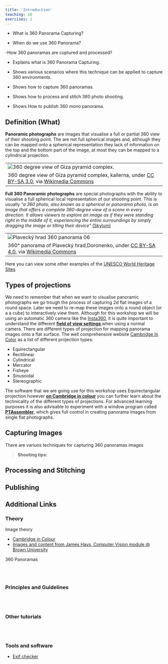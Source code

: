```yaml
---
title: 'Introduction'
teaching: 10
exercises: 2
---
```



:::::::::::::::::::::::::::::::::::::: questions 
- What is 360 Panorama Capturing?

- When do we use 360 Panorama?

-How 360 panoramas are cuptured and processed?


:::::::::::::::::::::::::::::::::::::::::::::::::

::::::::::::::::::::::::::::::::::::: objectives
- Explains what is 360 Panorama Capturing.

- Shows various scenarios where this technique can be applied to capture 360 environments.

- Shows how to capture 360 panoramas.

- Shows how to process and stitch 360 photo shooting.

- Shows How to publish 360 mono panorama.

<!-- - Advantages and disadvantages for the use of this techniques.-->

::::::::::::::::::::::::::::::::::::::::::::::::

## Definition (What)

**Panoramic photographs** are images that visualise a full or partial 360 view of their shooting point. The are not full spherical images and, although they can be mapped onto a spherical representation they lack of information on the top and the bottom part of the image, at most they can be mapped to a cylindrical projection.

|   |
|---|
| ![360 degree view of Giza pyramid complex.](https://upload.wikimedia.org/wikipedia/commons/3/32/Giza_pyramid_complex_-_360.jpg) |
 360 degree view of Giza pyramid complex, kallerna, under [ CC BY-SA 3.0](https://creativecommons.org/licenses/by-sa/3.0), via [Wikimedia Commons](https://commons.wikimedia.org/wiki/File:Giza_pyramid_complex_-_360.jpg) |
 
 

**Full 360 Panoramic photographs** are special photographs with the ability to visualise  a full spherical local representation of our shooting point. This is usually *"a 360 photo, also known as a spherical or panorama photo, is an image that offers a complete 360-degree view of a scene in every direction. It allows viewers to explore an image as if they were standing right in the middle of it, experiencing the entire surroundings by simply dragging the image or tilting their device"* [(Skylum)](https://skylum.com/blog/360-degree-photography)

|   |
|---|
| ![Plavecký hrad 360 panorama  06](https://upload.wikimedia.org/wikipedia/commons/4/49/Plaveck%C3%BD_hrad_360_panorama_06.jpg) |
 360° panorama of Plavecký hrad,Doronenko, under [ CC BY-SA 4.0](https://creativecommons.org/licenses/by-sa/4.0), via [Wikimedia Commons](https://commons.wikimedia.org/wiki/File:Plaveck%C3%BD_hrad_360_panorama_06.jpg) |

Here you can view some other examples of the [UNESCO World Heritage Sites](https://www.p4panorama.com/gallery-categories/unesco-360-virtual-tours/)

## Types of projections
We need to remember that when we want to visualise panoramic photographs we go trough the process of capturing 2d flat images of a round space. Later we need to re-map these images onto a round object (or a a cube) to interactively view them. Although for this workshop we will be using an automatic 360 camera like the [Insta360](https://www.insta360.com/), it is quite important to understand the different [**field of view settings **](https://www.cambridgeincolour.com/tutorials/cameras-vs-human-eye.htm#angle-of-view) when using a normal camera.
There are different types of projection for mapping panorama images onto a flat surface. The well comprehensive website [Cambridge In Color](https://www.cambridgeincolour.com/tutorials/image-projections.htm) as a list of different projection types:

- Equirectangular
- Rectilinear
- Cylindrical
- Mercator 
- Fisheye
- Sinusoidal
- Stereographic

The software that we are going use for this workshop uses Equirectangular projection however [**on Cambridge in colour**](https://www.cambridgeincolour.com/tutorials/image-projections.htm) you can further learn about the technicality of the different types of projections. For advanced learning purposes it is also advisable to experiment with a window program called [**PTAssembler**](https://www.tawbaware.com/ptasmblr.htm), which gives full control in creating panorama images from single flat photographs. 



## Capturing Images
There are variuos techniques for capturing 360 panoramas images



> **Shooting tips:**

## Processing and Stitching

## Publishing


## Additional Links


### Theory

Image theory

- [Cambridge in Colour](https://www.cambridgeincolour.com/)
-	[Images and content from James Hays, Computer Vision module @ Brown University](http://cs.brown.edu/courses/cs143/)
<!--
-	[Comparison of methods](http://www.stporter.com/wp- content/uploads/2016/04/A_Comparison_of_Methods_for_Creating_3D.pdf)
-	[Tips and Tricks](http://www.agisoft.com/support/tips-tricks/)-->

360 Panoramas

\
\

### Principles and Guidelines

\
\

### Other tutorials

\
\

### Tools and software

- [Exif checker](https://exifinfo.org/)

\
\
 
<!--

### Additional Links

-	[Images and content from James Hays, Computer Vision module @ Brown University](http://cs.brown.edu/courses/cs143/)
-	[Comparison of methods](http://www.stporter.com/wp- content/uploads/2016/04/A_Comparison_of_Methods_for_Creating_3D.pdf)
-	[Tips and Tricks](http://www.agisoft.com/support/tips-tricks/)
-	[Tips for setup](https://blog.sketchfab.com/how-to-set-up-a-successful-photogrammetry-project/)
-	[Tips for taking photos](http://www.tested.com/art/makers/460142-art-photogrammetry-how-take-your- photos/)

-->









